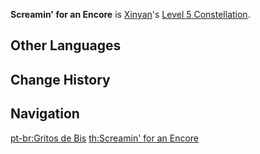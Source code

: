 {{Constellation Infobox
|image       = Constellation Screamin' for an Encore.png
|description = Increases the Level of [[Riff Revolution]] by 3.<br />Maximum upgrade level is 15.
|level       = 5
|character   = Xinyan
|utility1    = Talent Level Increase
|utility2    = Elemental Burst Level Increase
}}
'''Screamin' for an Encore''' is [[Xinyan]]'s [[Level 5 Constellation]].

==Other Languages==
{{Other Languages
|en      = Screamin' for an Encore
|zhs     = 返场的高呼
|zhs_rm  = Fǎnchǎng de Gāohū
|zht     = 安可的高呼
|zht_rm  = Fǎnchǎng de Gāohū
|zh_tl   = Shouting for an Encore
|ja      = アンコールの叫び
|ja_rm   = Ankooru no Sakebi
|ja_tl   = A Shout for an Encore
|ko      = 앵콜의 함성
|ko_rm   = Aengkol-ui Hamseong
|ko_tl   = Shout of Encore
|es      = ¡Otra canción!
|es_tl   = Another Song!
|fr      = Rappel fervent
|fr_tl   = Fervent {{Wt|curtain call|Curtain Call}}
|ru      = Крики «Браво!»
|ru_tl   = 
|th      = Screamin' for an Encore
|vi      = Tiếng Vọng Khi Quay Về
|vi_tl   = 
|de      = Euphorisches Publikum
|de_tl   = Euphoric Audience
|id      = Screamin' for an Encore
|pt      = Gritos de Bis
|pt_tl   = Screams for an Encore
}}

==Change History==
{{Change History|1.1}}

==Navigation==
{{Talent Navbox|Xinyan}}
[[pt-br:Gritos de Bis]]
[[th:Screamin' for an Encore]]